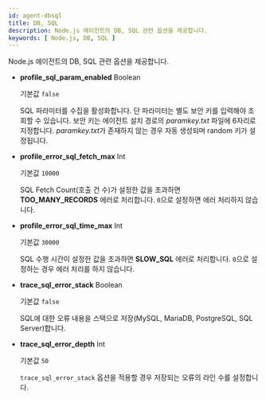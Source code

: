 ```yaml
---
id: agent-dbsql
title: DB, SQL
description: Node.js 에이전트의 DB, SQL 관련 옵션을 제공합니다.
keywords: [ Node.js, DB, SQL ] 
---
```


Node.js 에이전트의 DB, SQL 관련 옵션을 제공합니다.

* **profile_sql_param_enabled** <span class='type'>Boolean</span> <ScrollToLink anchor='profile-sql-param' />

  기본값 `false`

  SQL 파라미터를 수집을 활성화합니다. 단 파라미터는 별도 보안 키를 입력해야 조회할 수 있습니다. 보안 키는 에이전트 설치 경로의 *paramkey.txt* 파일에 6자리로 지정합니다. *paramkey.txt*가 존재하지 않는 경우 자동 생성되며 random 키가 설정됩니다.

* **profile_error_sql_fetch_max** <span class='type'>Int</span> <ScrollToLink anchor='profile_error_sql_fetch_max' />

  기본값 `10000`

  SQL Fetch Count(호출 건 수)가 설정한 값을 초과하면 **TOO_MANY_RECORDS** 에러로 처리합니다. `0`으로 설정하면 에러 처리하지 않습니다.

* **profile_error_sql_time_max** <span class='type'>Int</span> <ScrollToLink anchor='profile_error_sql_time_max' />

  기본값 `30000`

  SQL 수행 시간이 설정한 값을 초과하면 **SLOW_SQL** 에러로 처리합니다. `0`으로 설정하는 경우 에러 처리를 하지 않습니다.

* **trace_sql_error_stack** <span class='type'>Boolean</span>

  기본값 `false`

  SQL에 대한 오류 내용을 스택으로 저장(MySQL, MariaDB, PostgreSQL, SQL Server)합니다.

* **trace_sql_error_depth** <span class='type'>Int</span>

  기본값 `50`

  `trace_sql_error_stack` 옵션을 적용할 경우 저장되는 오류의 라인 수를 설정합니다.
